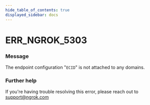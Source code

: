 ```yaml
---
hide_table_of_contents: true
displayed_sidebar: docs
---
```



# ERR_NGROK_5303

### Message

The endpoint configuration "`ECID`" is not attached to any domains.

<ErrorDetails error="err_ngrok_5303" />

### Further help

If you're having trouble resolving this error, please reach out to [support@ngrok.com](mailto:support@ngrok.com?subject=Help%20with%20ERR_NGROK_5303)
